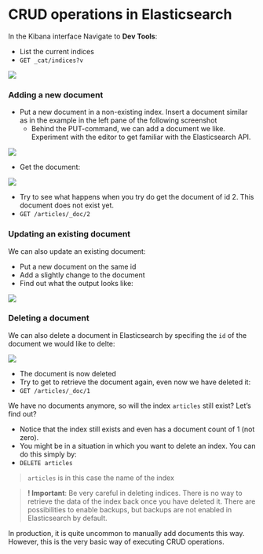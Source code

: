 # CRUD operations in Elasticsearch


In the Kibana interface Navigate to **Dev Tools**:

*	List the current indices
  * `GET _cat/indices?v`
  
![](img/1_3_elastic_get_indices_secure.PNG)


### Adding a new document

* Put a new document in a non-existing index. Insert a document similar as in the example in the left pane of the following screenshot
  *	Behind the PUT-command, we can add a document we like. Experiment with the editor to get familiar with the Elasticsearch API.
  
![](img/1_3_crud_operations_index_first_document.PNG)

* Get the document:

![](img/1_3_elasticsearch_crud_get_document.PNG)

*	Try to see what happens when you try do get the document of id 2. This document does not exist yet.
  * `GET /articles/_doc/2`



### Updating an existing document


We can also update an existing document:

*	Put a new document on the same id
*	Add a slightly change to the document
*	Find out what the output looks like:


![](img/1_3_crud_operations_update_document.PNG)



### Deleting a document

We can also delete a document in Elasticsearch by specifing the `id` of the document we would like to delte:

![](img/1_3_crud_delete_document.PNG)

*	The document is now deleted
*	Try to get to retrieve the document again, even now we have deleted it:
  *	`GET /articles/_doc/1`


We have no documents anymore, so will the index `articles` still exist? Let's find out?


*	Notice that the index still exists and even has a document count of 1 (not zero). 
* You might be in a situation in which you want to delete an index. You can do this simply by:
 *	`DELETE articles`

>	`articles` is in this case the name of the index

> **! Important**: Be very careful in deleting indices. There is no way to retrieve the data of the index back once you have deleted it. There are possibilities to enable backups, but backups are not enabled in Elasticsearch by default.


In production, it is quite uncommon to manually add documents this way. However, this is the very basic way of executing CRUD operations. 





